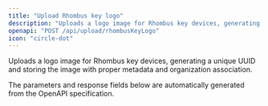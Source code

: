 ```yaml
---
title: "Upload Rhombus key logo"
description: "Uploads a logo image for Rhombus key devices, generating a unique UUID and storing the image with proper metadata and organization association."
openapi: "POST /api/upload/rhombusKeyLogo"
icon: "circle-dot"
---
```


Uploads a logo image for Rhombus key devices, generating a unique UUID and storing the image with proper metadata and organization association.

<Note>
The parameters and response fields below are automatically generated from the OpenAPI specification.
</Note>
